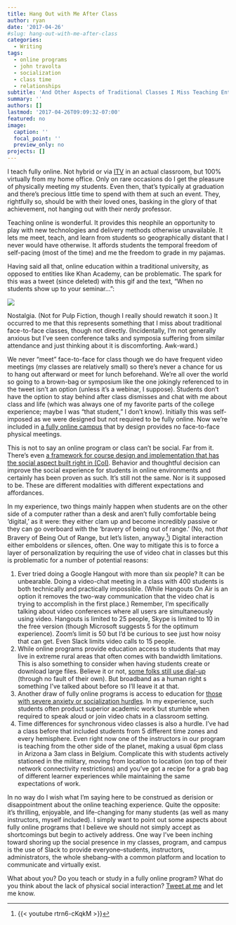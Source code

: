 ```yaml
---
title: Hang Out with Me After Class
author: ryan
date: '2017-04-26'
#slug: hang-out-with-me-after-class
categories:
  - Writing
tags:
  - online programs
  - john travolta
  - socialization
  - class time
  - relationships
subtitle: 'And Other Aspects of Traditional Classes I Miss Teaching Entirely Online'
summary: ''
authors: []
lastmod: '2017-04-26T09:09:32-07:00'
featured: no
image:
  caption: ''
  focal_point: ''
  preview_only: no
projects: []
---
```

I teach fully online. Not hybrid or via [ITV](https://www.lifesize.com/en/video-conferencing-cameras) in an actual classroom, but 100% virtually from my home office. Only on rare occasions do I get the pleasure of physically meeting my students. Even then, that's typically at graduation and there's precious little time to spend with them at such an event. They, rightfully so, should be with their loved ones, basking in the glory of that achievement, not hanging out with their nerdy professor.

Teaching online is wonderful. It provides this neophile an opportunity to play with new technologies and delivery methods otherwise unavailable. It lets me meet, teach, and learn from students so geographically distant that I never would have otherwise. It affords students the temporal freedom of self-pacing (most of the time) and me the freedom to grade in my pajamas. 

Having said all that, online education within a traditional university, as opposed to entities like Khan Academy, can be problematic. The spark for this was a tweet (since deleted) with this gif and the text, "When no students show up to your seminar...":

![](https://media.giphy.com/media/dTfECToEK59M4/source.gif)

Nostalgia. (Not for Pulp Fiction, though I really should rewatch it soon.) It occurred to me that this represents something that I miss about traditional face-to-face classes, though not directly. (Incidentally, I'm not generally anxious but I've seen conference talks and symposia suffering from similar attendance and just thinking about it is discomforting. Awk-ward.)

We never "meet" face-to-face for class though we do have frequent video meetings (my classes are relatively small) so there's never a chance for us to hang out afterward or meet for lunch beforehand. We're all over the world so going to a brown-bag or symposium like the one jokingly referenced to in the tweet isn't an option (unless it's a webinar, I suppose). Students don't have the option to stay behind after class dismisses and chat with me about class and life (which was always one of my favorite parts of the college experience; maybe I was "that student," I don't know). Initially this was self-imposed as we were designed but not required to be fully online. Now we're included in [a fully online campus](http://uaonline.arizona.edu/program/educational-technology-ms) that by design provides no face-to-face physical meetings.

This is not to say an online program or class can't be social. Far from it. There's even [a framework for course design and implementation that has the social aspect built right in (CoI)](https://coi.athabascau.ca/coi-model/description-social-presence/). Behavior and thoughtful decision can improve the social experience for students in online environments and certainly has been proven as such. It's still not the same. Nor is it supposed to be. These are different modalities with different expectations and affordances.

In my experience, two things mainly happen when students are on the other side of a computer rather than a desk and aren't fully comfortable being 'digital,' as it were: they either clam up and become incredibly passive or they can go overboard with the 'bravery of being out of range.' (No, not *that* Bravery of Being Out of Range, but let's listen, anyway.^[{{< youtube rtrn6-cKqkM >}}]) Digital interaction either emboldens or silences, often. One way to mitigate this is to force a layer of personalization by requiring the use of video chat in classes but this is problematic for a number of potential reasons: 

1. Ever tried doing a Google Hangout with more than six people? It can be unbearable. Doing a video-chat meeting in a class with 400 students is both technically and practically impossible. (While Hangouts On Air is an option it removes the two-way communication that the video chat is trying to accomplish in the first place.) Remember, I'm specifically talking about video conferences where all users are simultaneously using video. Hangouts is limited to 25 people, Skype is limited to 10 in the free version (though Microsoft suggests 5 for the optimum experience). Zoom's limit is 50 but I'd be curious to see just how noisy that can get. Even Slack limits video calls to 15 people.
1. While online programs provide education access to students that may live in extreme rural areas that often comes with bandwidth limitations. This is also something to consider when having students create or download large files. Believe it or not, [some folks still use dial-up](https://www.dailydot.com/debug/dvd-rental-windows-3-aol-2017/) (through no fault of their own). But broadband as a human right s something I've talked about before so I'll leave it at that.
1. Another draw of fully online programs is access to education for [those with severe anxiety or socialization hurdles](https://themighty.com/2016/07/taking-classes-online-because-of-social-anxiety/). In my experience, such students often product superior academic work but stumble when required to speak aloud or join video chats in a classroom setting.
1. Time differences for synchronous video classes is also a hurdle. I've had a class before that included students from 5 different time zones and every hemisphere. Even right now one of the instructors in our program is teaching from the other side of the planet, making a usual 6pm class in Arizona a 3am class in Belgium. Complicate this with students actively stationed in the military, moving from location to location (on top of their network connectivity restrictions) and you've got a recipe for a grab bag of different learner experiences while maintaining the same expectations of work.

In no way do I wish what I'm saying here to be construed as derision or disappointment about the online teaching experience. Quite the opposite: it's thrilling, enjoyable, and life-changing for many students (as well as many instructors, myself included). I simply want to point out some aspects about fully online programs that I believe we should not simply accept as shortcomings but begin to actively address. One way I've been inching toward shoring up the social presence in my classes, program, and campus is the use of Slack to provide everyone--students, instructors, administrators, the whole shebang--with a common platform and location to communicate and virtually exist.

What about you? Do you teach or study in a fully online program? What do you think about the lack of physical social interaction? [Tweet at me](http://twitter.com/ryanstraight) and let me know.
